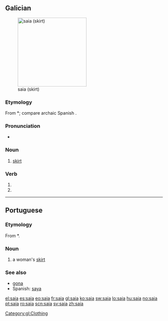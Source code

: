 {{also|saía}}
==Galician==
[[File:Circle skipt.jpg|thumb|220px|saia (skirt)]]

===Etymology===
From {{etyl|VL.|gl}} *{{term||sagia|lang=la}}; compare archaic Spanish {{term|saya|lang=es}}.

===Pronunciation===
* {{audio|gl-saia.ogg|Audio}}

===Noun===
{{gl-noun|f}}

# [[skirt]] {{qualifier|women's clothing}}

===Verb===
{{gl-verb-form}}

# {{conjugation of|[[saír#Galician|saír]]||1|s|pres|sub}}
# {{conjugation of|[[saír#Galician|saír]]||3|s|pres|sub}}

[[Category:gl:Clothing]]

----

==Portuguese==

===Etymology===
From {{etyl|VL.|pt}} *{{term||sagia}}.

===Noun===
{{pt-noun|f|pl=saias}}

# a woman's [[skirt]]

===See also===
* [[gona]]
* Spanish: [[saya]]

[[el:saia]]
[[es:saia]]
[[eo:saia]]
[[fr:saia]]
[[gl:saia]]
[[ko:saia]]
[[sw:saia]]
[[lo:saia]]
[[hu:saia]]
[[no:saia]]
[[pt:saia]]
[[ro:saia]]
[[scn:saia]]
[[sv:saia]]
[[zh:saia]]